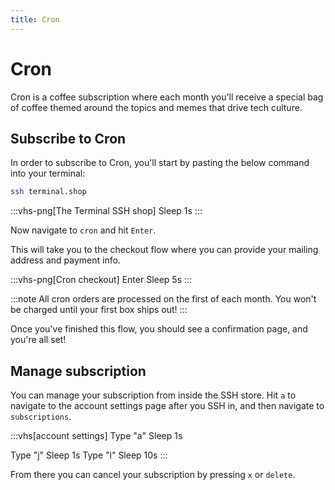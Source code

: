 ```yaml
---
title: Cron 
---
```


# Cron 

Cron is a coffee subscription where each month you'll receive a
special bag of coffee themed around the topics and memes that drive
tech culture.

## Subscribe to Cron

In order to subscribe to Cron, you'll start by pasting the below
command into your terminal:
```sh
ssh terminal.shop
```

:::vhs-png[The Terminal SSH shop]
Sleep 1s
:::

Now navigate to `cron` and hit `Enter`.

This will take you to the checkout flow where you can provide your 
mailing address and payment info.

:::vhs-png[Cron checkout]
Enter
Sleep 5s
:::

:::note
All cron orders are processed on the first of each month.
You won't be charged until your first box ships out!
:::

Once you've finished this flow, you should see a confirmation page,
and you're all set! 

## Manage subscription

You can manage your subscription from inside the SSH store.
Hit `a` to navigate to the account settings page after you SSH in,
and then navigate to `subscriptions`.

:::vhs[account settings]
Type "a"
Sleep 1s

Type "j"
Sleep 1s
Type "l"
Sleep 10s
:::

From there you can cancel your subscription by pressing `x` or `delete`.
